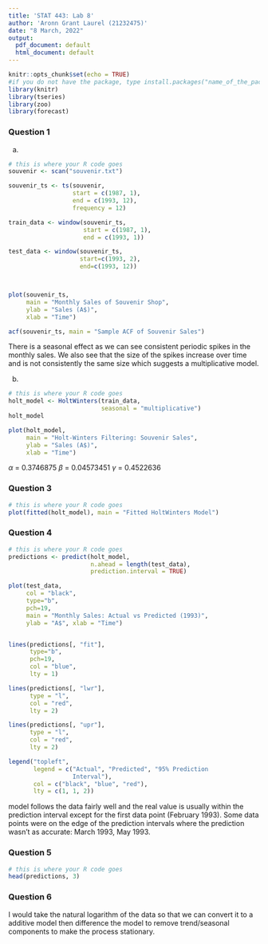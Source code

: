 ```yaml
---
title: 'STAT 443: Lab 8'
author: 'Aronn Grant Laurel (21232475)'
date: "8 March, 2022"
output:
  pdf_document: default
  html_document: default
---
```


```r
knitr::opts_chunk$set(echo = TRUE)
#if you do not have the package, type install.packages("name_of_the_package")
library(knitr)
library(tseries)
library(zoo)
library(forecast)
```

### Question 1

(a) 

```r
# this is where your R code goes
souvenir <- scan("souvenir.txt")

souvenir_ts <- ts(souvenir,
                  start = c(1987, 1),
                  end = c(1993, 12),
                  frequency = 12)

train_data <- window(souvenir_ts, 
                     start = c(1987, 1),
                     end = c(1993, 1))

test_data <- window(souvenir_ts,
                    start=c(1993, 2),
                    end=c(1993, 12))



plot(souvenir_ts, 
     main = "Monthly Sales of Souvenir Shop", 
     ylab = "Sales (A$)",
     xlab = "Time")

acf(souvenir_ts, main = "Sample ACF of Souvenir Sales")


```
There is a seasonal effect as we can see consistent periodic spikes in the monthly sales. We also see that
the size of the spikes increase over time and is not consistently the same size which suggests a multiplicative
model.


(b)

```r
# this is where your R code goes
holt_model <- HoltWinters(train_data,
                          seasonal = "multiplicative")
holt_model

plot(holt_model,
     main = "Holt-Winters Filtering: Souvenir Sales",
     ylab = "Sales (A$)",
     xlab = "Time")
```

$\alpha$ = 0.3746875 
$\beta$ = 0.04573451
$\gamma$ = 0.4522636

### Question 3
```r
# this is where your R code goes
plot(fitted(holt_model), main = "Fitted HoltWinters Model")
```

### Question 4
```r
# this is where your R code goes
predictions <- predict(holt_model,
                       n.ahead = length(test_data),
                       prediction.interval = TRUE)

plot(test_data,
     col = "black",
     type="b",
     pch=19,
     main = "Monthly Sales: Actual vs Predicted (1993)",
     ylab = "A$", xlab = "Time")


lines(predictions[, "fit"],
      type="b",
      pch=19,
      col = "blue",
      lty = 1)

lines(predictions[, "lwr"],
      type = "l",
      col = "red",
      lty = 2)

lines(predictions[, "upr"],
      type = "l",
      col = "red",
      lty = 2)

legend("topleft", 
       legend = c("Actual", "Predicted", "95% Prediction
                  Interval"),
       col = c("black", "blue", "red"),
       lty = c(1, 1, 2))

```
model follows the data fairly well and the real value is
usually within the prediction interval except for the
first data point (February 1993). Some data points were on the
edge of the prediction intervals where the
prediction wasn’t as accurate: March 1993, May 1993.

### Question 5
```r
# this is where your R code goes
head(predictions, 3)
```
### Question 6
I would take the natural logarithm of the data so that we can
convert it to a additive model then difference the model to
remove trend/seasonal components to make the process 
stationary.
